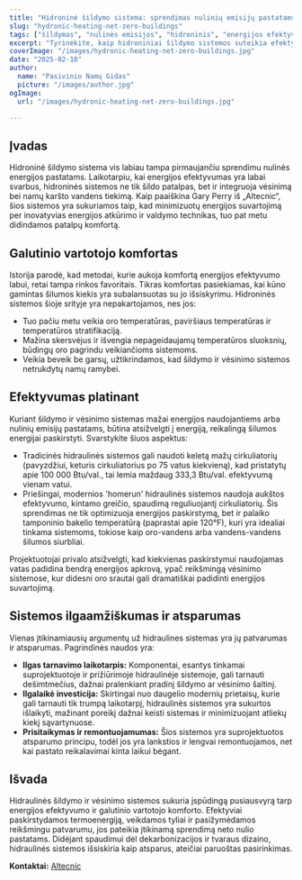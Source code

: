 ```yaml
---
title: "Hidroninė šildymo sistema: sprendimas nulinių emisijų pastatams"
slug: "hydronic-heating-net-zero-buildings"
tags: ["šildymas", "nulinės emisijos", "hidroninis", "energijos efektyvumas"]
excerpt: "Tyrinėkite, kaip hidroniniai šildymo sistemos suteikia efektyvius sprendimus nulinių emisijų pastatams, išlaikydami aukščiausio lygio komfortą."
coverImage: "/images/hydronic-heating-net-zero-buildings.jpg"
date: "2025-02-18"
author:
  name: "Pasivinio Namų Gidas"
  picture: "/images/author.jpg"
ogImage:
  url: "/images/hydronic-heating-net-zero-buildings.jpg"

---
```

## Įvadas

Hidroninė šildymo sistema vis labiau tampa pirmaujančiu sprendimu nulinės energijos pastatams. Laikotarpiu, kai energijos efektyvumas yra labai svarbus, hidroninės sistemos ne tik šildo patalpas, bet ir integruoja vėsinimą bei namų karšto vandens tiekimą. Kaip paaiškina Gary Perry iš „Altecnic“, šios sistemos yra sukuriamos taip, kad minimizuotų energijos suvartojimą per inovatyvias energijos atkūrimo ir valdymo technikas, tuo pat metu didindamos patalpų komfortą.

## Galutinio vartotojo komfortas

Istorija parodė, kad metodai, kurie aukoja komfortą energijos efektyvumo labui, retai tampa rinkos favoritais. Tikras komfortas pasiekiamas, kai kūno gamintas šilumos kiekis yra subalansuotas su jo išsiskyrimu. Hidroninės sistemos šioje srityje yra nepakartojamos, nes jos:

- Tuo pačiu metu veikia oro temperatūras, paviršiaus temperatūras ir temperatūros stratifikaciją.
- Mažina skersvėjus ir išvengia nepageidaujamų temperatūros sluoksnių, būdingų oro pagrindu veikiančioms sistemoms.
- Veikia beveik be garsų, užtikrindamos, kad šildymo ir vėsinimo sistemos netrukdytų namų ramybei.
## Efektyvumas platinant

Kuriant šildymo ir vėsinimo sistemas mažai energijos naudojantiems arba nulinių emisijų pastatams, būtina atsižvelgti į energiją, reikalingą šilumos energijai paskirstyti. Svarstykite šiuos aspektus:

- Tradicinės hidraulinės sistemos gali naudoti keletą mažų cirkuliatorių (pavyzdžiui, keturis cirkuliatorius po 75 vatus kiekvieną), kad pristatytų apie 100 000 Btu/val., tai lemia maždaug 333,3 Btu/val. efektyvumą vienam vatui.
- Priešingai, modernios 'homerun' hidraulinės sistemos naudoja aukštos efektyvumo, kintamo greičio, spaudimą reguliuojantį cirkuliatorių. Šis sprendimas ne tik optimizuoja energijos paskirstymą, bet ir palaiko tamponinio bakelio temperatūrą (paprastai apie 120°F), kuri yra idealiai tinkama sistemoms, tokiose kaip oro-vandens arba vandens-vandens šilumos siurbliai.

Projektuotojai privalo atsižvelgti, kad kiekvienas paskirstymui naudojamas vatas padidina bendrą energijos apkrovą, ypač reikšmingą vėsinimo sistemose, kur didesni oro srautai gali dramatiškai padidinti energijos suvartojimą.
## Sistemos ilgaamžiškumas ir atsparumas

Vienas įtikinamiausių argumentų už hidraulines sistemas yra jų patvarumas ir atsparumas. Pagrindinės naudos yra:

- **Ilgas tarnavimo laikotarpis:** Komponentai, esantys tinkamai suprojektuotoje ir prižiūrimoje hidraulinėje sistemoje, gali tarnauti dešimtmečius, dažnai pralenkiant pradinį šildymo ar vėsinimo šaltinį.
- **Ilgalaikė investicija:** Skirtingai nuo daugelio modernių prietaisų, kurie gali tarnauti tik trumpą laikotarpį, hidraulinės sistemos yra sukurtos išlaikyti, mažinant poreikį dažnai keisti sistemas ir minimizuojant atliekų kiekį sąvartynuose.
- **Prisitaikymas ir remontuojamumas:** Šios sistemos yra suprojektuotos atsparumo principu, todėl jos yra lankstios ir lengvai remontuojamos, net kai pastato reikalavimai kinta laikui bėgant.

## Išvada

Hidraulinės šildymo ir vėsinimo sistemos sukuria įspūdingą pusiausvyrą tarp energijos efektyvumo ir galutinio vartotojo komforto. Efektyviai paskirstydamos termoenergiją, veikdamos tyliai ir pasižymėdamos reikšmingu patvarumu, jos pateikia įtikinamą sprendimą neto nulio pastatams. Didėjant spaudimui dėl dekarbonizacijos ir tvaraus dizaino, hidraulinės sistemos išsiskiria kaip atsparus, ateičiai paruoštas pasirinkimas.

**Kontaktai:** [Altecnic](https://www.altecnic.co.uk)
